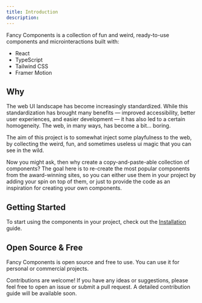 ```yaml
---
title: Introduction
description: 
---
```


Fancy Components is a collection of fun and weird, ready-to-use components and microinteractions built with:

- React
- TypeScript
- Tailwind CSS
- Framer Motion

## Why 

The web UI landscape has become increasingly standardized. While this standardization has brought many benefits — improved accessibility, better user experiences, and easier development — it has also led to a certain homogeneity. The web, in many ways, has become a bit... boring.

The aim of this project is to somewhat inject some playfulness to the web, by collecting the weird, fun, and sometimes useless ui magic that you can see in the wild. 

Now you might ask, then why create a copy-and-paste-able collection of components? The goal here is to re-create the most popular components from the award-winning sites, so you can either use them in your project by adding your spin on top of them, or just to provide the code as an inspiration for creating your own components.


## Getting Started

To start using the components in your project, check out the [Installation](/docs/installation) guide.

## Open Source & Free

Fancy Components is open source and free to use. You can use it for personal or commercial projects.  

Contributions are welcome! If you have any ideas or suggestions, please feel free to open an issue or submit a pull request. A detailed contribution guide will be available soon.